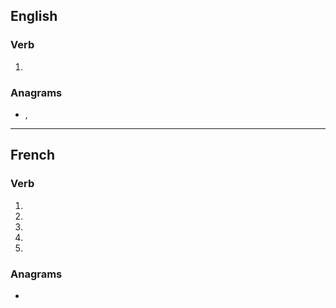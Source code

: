 {{also|atomisé}}

==English==

===Verb===
{{en-verb|atomis}}

# {{alternative spelling of|atomize|lang=en}}

===Anagrams===
* {{l|en|amosite}}, {{l|en|atomies}}

----

==French==

===Verb===
{{fr-verb-form}}

# {{inflection of|atomiser||1|s|pres|indc|lang=fr}}
# {{inflection of|atomiser||3|s|pres|indc|lang=fr}}
# {{inflection of|atomiser||1|s|pres|subj|lang=fr}}
# {{inflection of|atomiser||3|s|pres|subj|lang=fr}}
# {{inflection of|atomiser||2|s|impr|lang=fr}}

===Anagrams===
* {{l|fr|maoïste}}